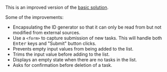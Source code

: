 
This is an improved version of the [basic solution](/questions/user-interface/todo-list/react/solution).

Some of the improvements:

- Encapsulating the ID generator so that it can only be read from but not modified from external sources.
- Use a `<form>` to capture submission of new tasks. This will handle both <kbd>Enter</kbd> keys and "Submit" button clicks.
- Prevents empty input values from being added to the list.
- Trims the input value before adding to the list.
- Displays an empty state when there are no tasks in the list.
- Asks for confirmation before deletion of a task.

<A11y />

<TestCases />
